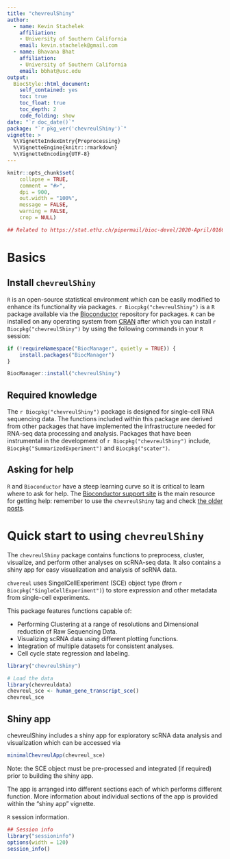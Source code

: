 ```yaml
---
title: "chevreulShiny"
author: 
  - name: Kevin Stachelek
    affiliation:
    - University of Southern California   
    email: kevin.stachelek@gmail.com
  - name: Bhavana Bhat
    affiliation:
    - University of Southern California   
    email: bbhat@usc.edu
output: 
  BiocStyle::html_document:
    self_contained: yes
    toc: true
    toc_float: true
    toc_depth: 2
    code_folding: show
date: "`r doc_date()`"
package: "`r pkg_ver('chevreulShiny')`"
vignette: >
  %\VignetteIndexEntry{Preprocessing}
  %\VignetteEngine{knitr::rmarkdown}
  %\VignetteEncoding{UTF-8}  
---
```


```r
knitr::opts_chunk$set(
    collapse = TRUE,
    comment = "#>",
    dpi = 900,
    out.width = "100%",
    message = FALSE,
    warning = FALSE,
    crop = NULL)

## Related to https://stat.ethz.ch/pipermail/bioc-devel/2020-April/016656.html
```


# Basics

## Install `chevreulShiny`

`R` is an open-source statistical environment which can be easily modified 
to enhance its functionality via packages. `r Biocpkg("chevreulShiny")` is a `R` 
package available via the [Bioconductor](http://bioconductor.org) repository 
for packages. `R` can be installed on any operating system from 
[CRAN](https://cran.r-project.org/) after which you can install 
`r Biocpkg("chevreulShiny")` by using the following commands in your `R` session:

```r
if (!requireNamespace("BiocManager", quietly = TRUE)) {
    install.packages("BiocManager")
}

BiocManager::install("chevreulShiny")

```

## Required knowledge

The `r Biocpkg("chevreulShiny")` package is designed for single-cell RNA sequencing
 data. The functions included within this package are derived from other 
 packages that have implemented the infrastructure needed for RNA-seq data
  processing and analysis. Packages that have been instrumental in the 
  development of `r Biocpkg("chevreulShiny")` include, 
  `Biocpkg("SummarizedExperiment")` and `Biocpkg("scater")`.

## Asking for help

`R` and `Bioconductor` have a steep learning curve so it is critical to 
learn where to ask for help. The 
[Bioconductor support site](https://support.bioconductor.org/) is the main 
resource for getting help: remember to use the `chevreulShiny` tag and check 
[the older posts](https://support.bioconductor.org/tag/chevreulShiny/). 


# Quick start to using `chevreulShiny`

The `chevreulShiny` package contains functions to preprocess, cluster, visualize, and 
perform other analyses on scRNA-seq data. It also contains a shiny app for easy 
visualization and analysis of scRNA data.

`chvereul` uses SingelCellExperiment (SCE) object type 
(from `r Biocpkg("SingleCellExperiment")`) 
to store expression and other metadata from single-cell experiments. 

This package features functions capable of:

* Performing Clustering at a range of resolutions and Dimensional 
reduction of Raw Sequencing Data.
* Visualizing scRNA data using different plotting functions.
* Integration of multiple datasets for consistent analyses. 
* Cell cycle state regression and labeling.

```r

library("chevreulShiny")

# Load the data
library(chevreuldata)
chevreul_sce <- human_gene_transcript_sce()
chevreul_sce
```

## Shiny app

chevreulShiny includes a shiny app for exploratory scRNA data analysis and 
visualization which can be accessed via

```r

minimalChevreulApp(chevreul_sce)

```

Note: the SCE object must be pre-processed and integrated (if required) 
prior to building the shiny app.

The app is arranged into different sections each of which performs 
different function. More information about individual sections of the 
app is provided within the "shiny app" vignette. 

`R` session information.

```r
## Session info
library("sessioninfo")
options(width = 120)
session_info()
```

